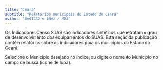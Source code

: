 ```yaml
---
title: "Ceará"
subtitle: "Relatórios municipais do Estado do Ceará"
author: "SAGICAD e SNAS / MDS"
---
```


Os Indicadores Censo SUAS são indicadores sintéticos que retratam o grau de desenvolvimento dos equipamentos do SUAS. Esta seção da publicação contém relatórios sobre os indicadores para os municípios do Estado do Ceará.

Selecione o Município desejado no índice, ou digite o nome do Município no campo de busca (ícone de lupa).

